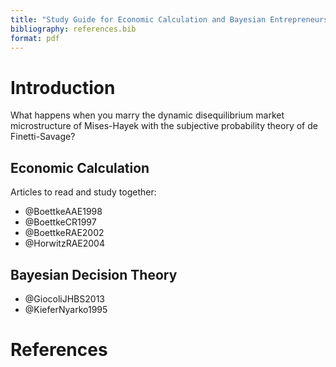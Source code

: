 ```yaml
---
title: "Study Guide for Economic Calculation and Bayesian Entrepreneurship"
bibliography: references.bib
format: pdf
---
```


# Introduction

What happens when you marry the dynamic disequilibrium market microstructure of Mises-Hayek with the subjective probability theory of de Finetti-Savage?


## Economic Calculation 

Articles to read and study together: 

- @BoettkeAAE1998
- @BoettkeCR1997
- @BoettkeRAE2002
- @HorwitzRAE2004


## Bayesian Decision Theory

- @GiocoliJHBS2013
- @KieferNyarko1995


# References 

